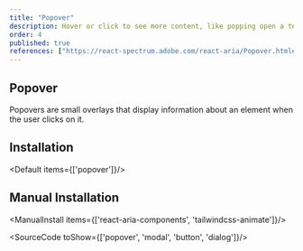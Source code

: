 ```yaml
---
title: "Popover"
description: Hover or click to see more content, like popping open a tent, useful for additional info without leaving the context..
order: 4
published: true
references: ["https://react-spectrum.adobe.com/react-aria/Popover.html#props", "https://github.com/jamiebuilds/tailwindcss-animate"]
---
```


## Popover
Popovers are small overlays that display information about an element when the user clicks on it.
<How toUse="overlays/popover-demo" />

## Installation
<Default items={['popover']}/>


## Manual Installation

<ManualInstall items={['react-aria-components', 'tailwindcss-animate']}/>

<SourceCode toShow={['popover', 'modal', 'button', 'dialog']}/>
